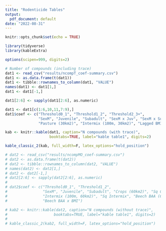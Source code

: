 ```yaml
---
title: "Rodenticide Tables"
output:
  pdf_document: default
date: "2022-08-31"
---
```


```r
knitr::opts_chunk$set(echo = TRUE)
```

```r
library(tidyverse)
library(kableExtra)

options(scipen=999, digits=2)

# Number of compounds (including trace)
dat1 <- read_csv("results/ncompT_coef-summary.csv")
dat1 <- as.data.frame(t(dat1))
dat1 <- tibble::rownames_to_column(dat1, "VALUE")
names(dat1) <- dat1[1,]
dat1 <- dat1[-1,]

dat1[2:6] <- sapply(dat1[2:6], as.numeric)

dat1 <- dat1[c(1:6,10,11,7:9),]
dat1$coef <- c("Threshold0_1", "Threshold1_2", "Threshold2_3+", 
               "SexM", "Juvenile", "Subadult", "SexM x Juv", "SexM x SubAd", 
               "Pasture (30km2)", "Intermix (100m, 30km2)", "Lagged BMI (30km2)")


```


```r
kab <- knitr::kable(dat1, caption="N compounds (with trace)",
                    booktabs=TRUE, label="kable table1", digits=2)

kable_classic_2(kab, full_width=F, latex_options="hold_position")
```

```r
# dat2 <- read_csv("results/ncompMO_coef-summary.csv") 
# dat2 <- as.data.frame(t(dat2))
# dat2 <- tibble::rownames_to_column(dat2, "VALUE")
# names(dat2) <- dat2[1,]
# dat2 <- dat2[-1,]
# dat2[2:6] <- sapply(dat2[2:6], as.numeric)
# 
# dat2$coef <- c("Threshold0_1", "Threshold1_2", 
#                "SexM", "Juvenile", "Subadult", "Crops (60km2)", "Sq Crops (60km2)", 
#                "Intermix (100m, 60km2)", "Sq Intermix", "Beech BAA (60km2)", "Beech mast index",
#                "Beech BAA x BMI")
```

```r
# kab2 <- knitr::kable(dat2, caption="N compounds (without trace)",
#                     booktabs=TRUE, label="kable table1", digits=2)
# 
# kable_classic_2(kab2, full_width=F, latex_options="hold_position")
```

